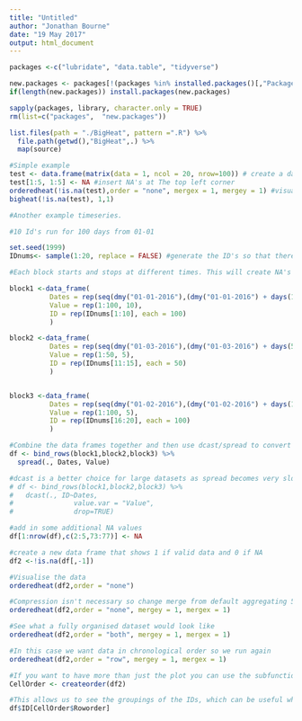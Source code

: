 ```yaml
---
title: "Untitled"
author: "Jonathan Bourne"
date: "19 May 2017"
output: html_document
---
```


```r
packages <-c("lubridate", "data.table", "tidyverse")

new.packages <- packages[!(packages %in% installed.packages()[,"Package"])]
if(length(new.packages)) install.packages(new.packages)

sapply(packages, library, character.only = TRUE)
rm(list=c("packages",  "new.packages"))

list.files(path = "./BigHeat", pattern =".R") %>% 
  file.path(getwd(),"BigHeat",.) %>%
  map(source)

```


```r

#Simple example
test <- data.frame(matrix(data = 1, ncol = 20, nrow=100)) # create a dataframe of all 1's
test[1:5, 1:5] <- NA #insert NA's at The top left corner
orderedheat(!is.na(test),order = "none", mergex = 1, mergey = 1) #visualise
bigheat(!is.na(test), 1,1)

#Another example timeseries.

#10 Id's run for 100 days from 01-01

set.seed(1999)
IDnums<- sample(1:20, replace = FALSE) #generate the ID's so that there is no structure within the blocks

#Each block starts and stops at different times. This will create NA's in the data set when it is put into long form

block1 <-data_frame(
          Dates = rep(seq(dmy("01-01-2016"),(dmy("01-01-2016") + days(100-1)), by = 1), times = 10),
          Value = rep(1:100, 10),
          ID = rep(IDnums[1:10], each = 100)
          )

block2 <-data_frame(
          Dates = rep(seq(dmy("01-03-2016"),(dmy("01-03-2016") + days(50-1)), by = 1), times = 5),
          Value = rep(1:50, 5),
          ID = rep(IDnums[11:15], each = 50)
          )


block3 <-data_frame(
          Dates = rep(seq(dmy("01-02-2016"),(dmy("01-02-2016") + days(100-1)), by = 1), times = 5),
          Value = rep(1:100, 5),
          ID = rep(IDnums[16:20], each = 100)
          )

#Combine the data frames together and then use dcast/spread to convert it to wide form
df <- bind_rows(block1,block2,block3) %>%
  spread(., Dates, Value)

#dcast is a better choice for large datasets as spread becomes very slow.
# df <- bind_rows(block1,block2,block3) %>%
#   dcast(., ID~Dates,
#               value.var = "Value",
#               drop=TRUE)

#add in some additional NA values
df[1:nrow(df),c(2:5,73:77)] <- NA

#create a new data frame that shows 1 if valid data and 0 if NA
df2 <-!is.na(df[,-1])

#Visualise the data
orderedheat(df2,order = "none")

#Compression isn't necessary so change merge from default aggregating 5 cells to 1
orderedheat(df2,order = "none", mergey = 1, mergex = 1)

#See what a fully organised dataset would look like
orderedheat(df2,order = "both", mergey = 1, mergex = 1)

#In this case we want data in chronological order so we run again
orderedheat(df2,order = "row", mergey = 1, mergex = 1)

#If you want to have more than just the plot you can use the subfunction of big heat to return the order etc of the Rows and Columns
CellOrder <- createorder(df2)

#This allows us to see the groupings of the IDs, which can be useful when subsetting the data frame to find high quality zones.
df$ID[CellOrder$Roworder]

```

